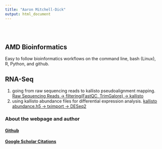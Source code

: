 ---
title: "Aaron Mitchell-Dick"
output: html_document
---

<style type="text/css">
.title {
  display: none;
}
  margin-right: 10px;
}

</style>

<div class="row" style="padding-top: 30px;">
<div class="col-sm-6">

# **AMD Bioinformatics**

Easy to follow bioinformatics workflows on the command line, bash (Linux), R, Python, and github.

## RNA-Seq

1. going from raw sequencing reads to kallisto pseudoalignment mapping.
    [Raw Sequencing Reads -> filtering(FastQC, TrimGalore) -> kallisto](https://aaronmitchd.github.io/RNA_Seq/raw_seq_reads_to_kallisto.html)
2. using kallisto abundance files for differential expression analysis.
    [kallisto abundance.h5 -> tximport -> DESeq2](https://aaronmitchd.github.io/RNA_Seq/kallisto_h5_to_tximport_to_DESeq2_eval.html)

</div>
<div class="col-sm-6">

### About the webpage and author
#### [Github](https://aaronmitchd.github.io/RNA_Seq/About-and-References.html)
#### [Google Scholar Citations](https://tinyurl.com/AMD-GS-CV)


</a>
</div>

